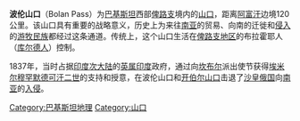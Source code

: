 {{Coord|29.453516|67.494648|type:pass_source:GoogleMaps|display=title}}
'''波伦山口'''（Bolan Pass）为[[巴基斯坦|巴基斯坦]]西部[[俾路支省|俾路支]]境内{{tsl|en|Toba Kakar Range|托巴-卡卡尔山脉}}的[[山道|山口]]，距离[[阿富汗|阿富汗]]边境120公里。该山口具有重要的战略意义，历史上为来往[[南亚|南亚]]的贸易、向南的迁徙和[[侵入|侵入]]的[[游牧民族|游牧民族]]都经过这条通道。传统上，这个山口生活在[[俾路支地区|俾路支地区]]的布拉霍耶人（[[库尔德人|库尔德人]]）控制。

1837年，当时占据[[印度次大陆|印度次大陆]]的[[英属印度|英属印度]]政府，通过向[[坎布尔|坎布尔]]派出使节获得[[埃米尔|埃米尔]][[多斯特·穆罕默德汗|穆罕默德可汗二世]]的支持和授意，在波伦山口和[[开伯尔山口|开伯尔山口]]击退了[[沙皇俄国|沙皇俄国]]向[[南亚|南亚]]的[[入侵|入侵]]。

[[Category:巴基斯坦地理|Category:巴基斯坦地理]]
[[Category:山口|Category:山口]]